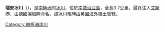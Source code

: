 {{coord|54|3|S|37|36|W|display=title}}

'''瑞安冰川'''（{{lang-de|Ryan-Gletscher}}），是[[南極洲|南極洲]]的[[冰川|冰川]]，位於[[南喬治亞島|南喬治亞島]]，全長3.7公里，最終注入[[艾斯港|艾斯港]]，由[[德國|德國]]探險隊命名，該冰川現時由[[英國海外領土|英國海外領土]]管轄。

{{usgs-gazetteer}}

{{Antarctica-geo-stub}}
[[Category:南極洲冰川|Category:南極洲冰川]]